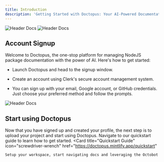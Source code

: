 ```yaml
---
title: Introduction
description: 'Getting Started with Doctopus: Your AI-Powered Documentation Browser for NodeJS Packages'
---
```


<img
  className="block dark:hidden"
  src="/images/headerdocs3.png"
  alt="Header Docs"
/>
<img
  className="hidden dark:block"
  src="/images/headerdocs3.png"
  alt="Header Docs"
/>

## Account Signup

Welcome to Doctopus, the one-stop platform for managing NodeJS package documentation with the power of AI. Here's how to get started:

- Launch Doctopus and head to the signup window.

- Create an account using Clerk's secure account management system.

- You can sign up with your email, Google account, or GitHub credentials. Just choose your preferred method and follow the prompts.

<img
  src="/images/accountsignup.png"
  alt="Header Docs"
/>

## Start using Doctopus

Now that you have signed up and created your profile, the next step is to upload your project and start using Doctopus. Navigate to our quickstart guide to learn how to get started.
<CardGroup cols={1}>
  <Card
    title="Quickstart Guide"
    icon="screwdriver-wrench"
    href="https://doctopus.mintlify.app/quickstart"
  >
    Setup your workspace, start navigating docs and leveraging the Octobot
  </Card>
</CardGroup>
